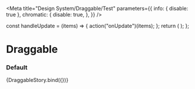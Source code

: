 

<Meta
  title="Design System/Draggable/Test"
  parameters={{
    info: { disable: true },
    chromatic: {
      disable: true,
    },
  }}
/>

  const handleUpdate = (items) => {
    action("onUpdate")(items);
  };
  return (
    <DraggableContainer getOrder={handleUpdate}>
      <DraggableItem key="1" id={1}>
        <Checkbox label="Draggable Label One" />
      </DraggableItem>
      <DraggableItem key="2" id={2}>
        <Checkbox label="Draggable Label Two" />
      </DraggableItem>
      <DraggableItem key="3" id={3}>
        <Checkbox label="Draggable Label Three" />
      </DraggableItem>
      <DraggableItem key="4" id={4}>
        <Checkbox label="Draggable Label Four" />
      </DraggableItem>
    </DraggableContainer>
  );
};

# Draggable

### Default

<Preview>
  <Story name="default">{DraggableStory.bind({})}</Story>
</Preview>
